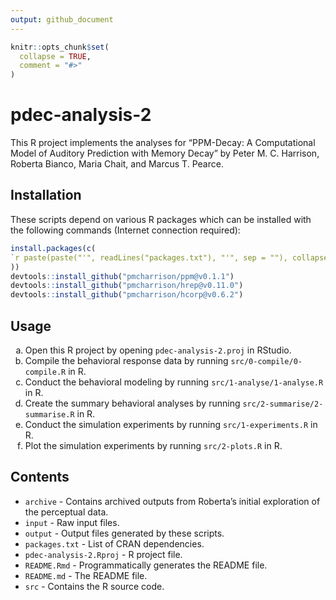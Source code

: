 ```yaml
---
output: github_document
---
```


<!-- README.md is generated from README.Rmd. Please edit that file -->

```r
knitr::opts_chunk$set(
  collapse = TRUE,
  comment = "#>"
)
```

# pdec-analysis-2

This R project implements the analyses for 
"PPM-Decay: A Computational Model of Auditory Prediction with Memory Decay"
by Peter M. C. Harrison, Roberta Bianco, Maria Chait, and Marcus T. Pearce.

## Installation

These scripts depend on various R packages which can be installed 
with the following commands (Internet connection required):

```r
install.packages(c(
`r paste(paste("'", readLines("packages.txt"), "'", sep = ""), collapse = ",\n ")`
))
devtools::install_github("pmcharrison/ppm@v0.1.1")
devtools::install_github("pmcharrison/hrep@v0.11.0")
devtools::install_github("pmcharrison/hcorp@v0.6.2")
```

## Usage

a) Open this R project by opening `pdec-analysis-2.proj` in RStudio.
b) Compile the behavioral response data by running `src/0-compile/0-compile.R` in R.
c) Conduct the behavioral modeling by running `src/1-analyse/1-analyse.R` in R.
d) Create the summary behavioral analyses by running `src/2-summarise/2-summarise.R` in R.
e) Conduct the simulation experiments by running `src/1-experiments.R` in R.
f) Plot the simulation experiments by running `src/2-plots.R` in R.

## Contents

- `archive` - Contains archived outputs from Roberta's initial exploration of the perceptual data.
- `input` - Raw input files.
- `output` - Output files generated by these scripts.
- `packages.txt` - List of CRAN dependencies.
- `pdec-analysis-2.Rproj` - R project file.
- `README.Rmd` - Programmatically generates the README file.
- `README.md` - The README file.
- `src` - Contains the R source code.
